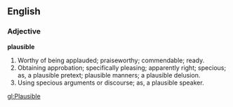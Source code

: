 ==English==

===Adjective===

'''plausible'''

#Worthy of being applauded; praiseworthy; commendable; ready.
#Obtaining approbation; specifically pleasing; apparently right; specious; as, a plausible pretext; plausible manners; a plausible delusion.
#Using specious arguments or discourse; as, a plausible speaker.

[[gl:Plausible]]